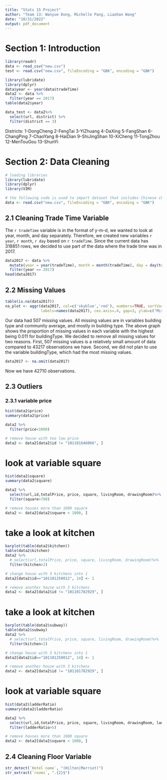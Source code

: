 ```yaml
---
title: "Stats 15 Project"
author: "Team 13: Wanyue Dong, Michelle Pang, Liaohan Wang"
date: "10/31/2022"
output: pdf_document
---
```


# Section 1: Introduction

```r
library(readr)
data <- read_csv("new.csv")
test <- read.csv("new.csv", fileEncoding = "GBK", encoding = "GBK")
```

```r
library(lubridate)
library(dplyr)
data$year <- year(data$tradeTime)
data2 <- data %>%
  filter(year == 2017)
table(data2$year)

data_test <- data2%>%
  select(url, district) %>%
  filter(district == 3)
```

Districts: 
1-DongCheng
2-FengTai
3-YiZhuang
4-DaXing
5-FangShan
6-ChangPing
7-ChaoYang
8-HaiDian 
9-ShiJingShan
10-XiCheng
11-TongZhou
12-MenTouGou
13-ShunYi


# Section 2: Data Cleaning
```r
# loading libraries
library(lubridate)
library(dplyr)
library(VIM)
```

```r
# the following code is used to import dataset that includes Chinese character
data <- read.csv("new.csv", fileEncoding = "GBK", encoding = "GBK")
```


## 2.1 Cleaning Trade Time Variable
The `r tradeTime` variable is in the format of y-m-d, we wanted to look at year, month, and day separately. Therefore, we created new variables `r year`, `r month`, `r day` based on `r tradeTime`. \newline
Since the current data has 318851 rows, we decided to use part of the data where the trade time was in 2017.

```r
data2017 <- data %>% 
  mutate(year = year(tradeTime), month = month(tradeTime), day = day(tradeTime)) %>%
  filter(year == 2017)
head(data2017)
```

## 2.2 Missing Values
```r
table(is.na(data2017))
na_plot <- aggr(data2017, col=c('skyblue','red'), numbers=TRUE, sortVars=TRUE, 
                labels=names(data2017), cex.axis=.4, gap=3, ylab=c("Missing data","Pattern"))
```

Our data had 507 missing values. All missing values are in variables building type and community average, and mostly in building type. The above graph shows the proportion of missing values in each variable with the highest being 0.011 for buildingType. \newline
We decided to remove all missing values for two reasons. First, 507 missing values is a relatively small amount of data compared to 43217 observations we have. Second, we did not plan to use the variable buildingType, which had the most missing values. 

```r
data2017 <- na.omit(data2017)
```

Now we have 42710 observations.


## 2.3 Outliers

### 2.3.1 variable price
```r
hist(data2$price)
summary(data2$price)

data2 %>% 
  filter(price<1000)

# remove house with too low price
data2 <- data2[data2$id != "101101646066", ] 
```

# look at variable square
```r
hist(data2$square)
summary(data2$square)

data2 %>% 
  select(url,id,totalPrice, price, square, livingRoom, drawingRoom)%>%
  filter(square>700)

# remove houses more than 1000 square
data2 <- data2[data2$square < 1000, ] 
```

# take a look at kitchen
```r
barplot(table(data2$kitchen))
table(data2$kitchen)
data2 %>% 
  # select(url,totalPrice, price, square, livingRoom, drawingRoom)%>%
  filter(kitchen>2) 

# change house with 3 kitchens into 1
data2[data2$id=="101101258012", 14] <- 1 

# remove another house with 3 kitchens
data2 <- data2[data2$id != "101101782929", ] 

```


# take a look at kitchen
```r
barplot(table(data2$subway))
table(data2$subway)
data2 %>% 
  # select(url,totalPrice, price, square, livingRoom, drawingRoom)%>%
  filter(kitchen>2) 

# change house with 3 kitchens into 1
data2[data2$id=="101101258012", 14] <- 1 

# remove another house with 3 kitchens
data2 <- data2[data2$id != "101101782929", ] 

```


# look at variable square
```r
hist(data2$ladderRatio)
summary(data2$ladderRatio)

data2 %>% 
  select(url,id,totalPrice, price, square, livingRoom, drawingRoom, ladderRatio)%>%
  filter(ladderRatio>5)

# remove houses more than 1000 square
data2 <- data2[data2$square < 1000, ] 
```



## 2.4 Cleaning Floor Variable 

```r
str_detect(`Hotel name`, "(Hilton|Marriot)")
str_extract(`rooms`, ".{2}$")
```


